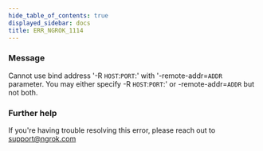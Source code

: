 ```yaml
---
hide_table_of_contents: true
displayed_sidebar: docs
title: ERR_NGROK_1114
---
```




### Message

Cannot use bind address '-R `HOST`:`PORT`:' with '-remote-addr=`ADDR` parameter.
You may either specify -R `HOST`:`PORT`:' or -remote-addr=`ADDR` but not both.

<ErrorDetails error="err_ngrok_1114" />

### Further help

If you're having trouble resolving this error, please reach out to [support@ngrok.com](mailto:support@ngrok.com?subject=Help%20with%20ERR_NGROK_1114)
